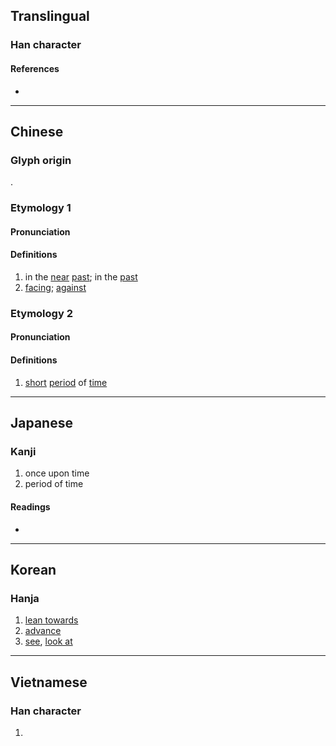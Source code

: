 {{also|向}}
{{character info}}
==Translingual==

===Han character===
{{Han char|rn=72|rad=日|as=13|sn=17|four=60227|canj=AVHL|ids=⿱日鄉}}

====References====
* {{Han ref|kx=0500.270|dkj=14195|dj=0870.180|hdz=21534.210|uh=66CF|ud=26319|bh=E9B8|bd=59832}}

----

==Chinese==

===Glyph origin===
{{Han etym}}
{{Han compound|日|鄉|c1=s|c2=p|ls=psc}}.

===Etymology 1===
{{zh-forms|s=向}}

====Pronunciation====
{{zh-pron
|m=xiàng
|c=hoeng3
|mc=1+4
|oc=3+4,3+4
|ma=
|cat=
}}

====Definitions====
{{zh-hanzi}}

# in the [[near]] [[past]]; in the [[past]]
# [[facing]]; [[against]]

===Etymology 2===

====Pronunciation====
{{zh-pron
|m=shǎng
|mc=2+3
|oc=1+2,1+2
}}

====Definitions====
{{zh-hanzi}}

# [[short]] [[period]] of [[time]]

----

==Japanese==

===Kanji===
{{ja-kanji|grade=|rs=日13}}

# once upon time
# period of time

====Readings====
* {{ja-readings|on=[[きょう]] (kyō), [[こう]] (kō), [[しょう]] (shō)|kun=[[さきに]] (sakini)}}

----

==Korean==

===Hanja===
{{ko-hanja|hangeul=[[향]], [[상]]|rv=hyang, sang|mr=hyang, sang}}

# [[lean towards]]
# [[advance]]
# [[see]], [[look at]]

----

==Vietnamese==

===Han character===
{{vi-hantu|[[hướng]]|rs=日13}}

# {{rfdef|vi|sort=日13}}